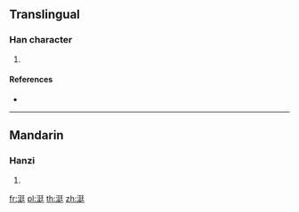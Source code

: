 ==Translingual==

===Han character===
{{Han char|rn=85|rad=水|as=07|sn=10|four=|canj=ENKG}}

# {{defn|Han|sort=水07}}

====References====
* {{Han ref|kx=0626.220|dkj=17537|dj=1029.030|hdz=31609.010|uh=6D8F|ud=28047}}

----

==Mandarin==

===Hanzi===
{{cmn-hanzi|pin=[[shù]] ([[shu4]]), [[sōu]] ([[sou1]]), [[tǐng]] ([[ting3]])|wg=shu<sup>4</sup>, sou<sup>1</sup>, t'ing<sup>3</sup>}}

# {{defn|lang=cmn|sort=水07}}

[[fr:涏]]
[[pl:涏]]
[[th:涏]]
[[zh:涏]]